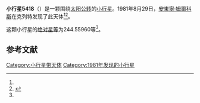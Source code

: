 {{Infobox planet
| bgcolour = #FFFFC0
| name = 5418 Joyce
| symbol = 
| image = 
| caption = 
| discovery = yes
| discovery_ref = 
| discoverer = [[安東寧·姆爾科斯|安東寧·姆爾科斯]]
| discovery_site = [[克列特|克列特]] 
| discovered = 1981年8月29日
| designations = yes
| mp_name = 
| named_after = 
| alt_names = 1981 QG1/ 1976 SN7
| mp_category = [[主带小行星|主带小行星]]
| orbit_ref = <ref name="a">[http://ssd.jpl.nasa.gov/sbdb.cgi?sstr=5418 5418 Joyce] {{Wayback|url=http://ssd.jpl.nasa.gov/sbdb.cgi?sstr=5418 |date=20201124020630 }}，小行星數據庫瀏覽器（JPL Small-Body Database Browser）－[[美国国家航空航天局|美国国家航空航天局]]喷气推进实验室</ref>
| epoch = 2456400.5 (2013年4月18日更新)
| aphelion = {{convert|3.8951684|AU|km|3|abbr=on|lk=out}}
| perihelion = {{convert|2.0446518|AU|km|3|abbr=on}}
| semimajor = {{convert|2.9699101|AU|km|3|abbr=on}}
| eccentricity = 0.3115442
| period = 1869.448031 [[日|日]]<br />5.12[[儒略年|儒略年]]
| avg_speed = 
| inclination = 17.46356
| asc_node = 174.85792
| mean_anomaly = 
| arg_peri = 244.55960
| satellites = 
| physical_characteristics = yes
| dimensions = 
| mass = 
| density = 
| surface_grav = 
| escape_velocity = 
| sidereal_day = 
| axial_tilt = 
| pole_ecliptic_lat = 
| pole_ecliptic_lon = 
| albedo = 
| temperatures= 
| temp_name1 = 
| mean_temp_1 = 
| max_temp_1 = 
| temp_name2 = 
| max_temp_2 = 
| spectral_type = 
| abs_magnitude = 244.55960
}}

'''小行星5418'''（{{lang-en|5418 Joyce}}）是一颗围绕[[太阳|太阳]][[公转|公转]]的[[小行星|小行星]]。1981年8月29日，[[安東寧·姆爾科斯|安東寧·姆爾科斯]]在克列特发现了此天体<ref name="a" /><ref>{{cite news|title=小行星列表|url=http://cfa-www.harvard.edu/iau/lists/NumberedMPs.txt|accessdate=2013-07-08|newspaper=哈佛大学|archive-date=2008-05-17|archive-url=https://web.archive.org/web/20080517010638/http://cfa-www.harvard.edu/iau/lists/NumberedMPs.txt|dead-url=no}}</ref>。

这颗小行星的[[绝对星等|绝对星等]]为244.55960等<ref name="a" />。

==参考文献==
{{reflist}}
{{Minor Planet Number|[[小行星5417|小行星5417]]|[[小行星5419|小行星5419]]}}

{{小天体}}

[[Category:小行星带天体|Category:小行星带天体]]
[[Category:1981年发现的小行星|Category:1981年发现的小行星]]

{{asteroid-stub}}